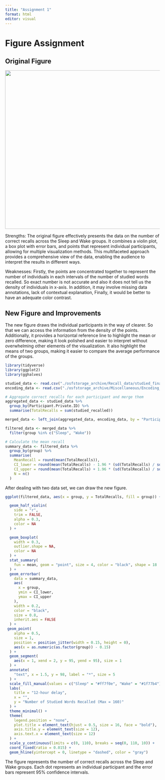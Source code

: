 ```yaml
---
title: "Assignment 1"
format: html
editor: visual
---
```


# Figure Assignment

## Original Figure

![](images/original_figure.png){width="516"}

Strengths: The original figure effectively presents the data on the number of correct recalls across the Sleep and Wake groups. It combines a violin plot, a box plot with error bars, and points that represent individual participants, allowing for multiple visualization methods. This multifaceted approach provides a comprehensive view of the data, enabling the audience to interpret the results in different ways.

Weaknesses: Firstly, the points are concentrated together to represent the number of individuals in each intervals of the number of studied words recalled. So exact number is not accurate and also it does not tell us the density of individuals in x-axis. In addition, it may involve missing data annotations, lack of contextual explanation, Finally, it would be better to have an adequate color contrast.

## New Figure and Improvements

The new figure draws the individual participants in the way of clearer. So that we can access the information from the density of the points. Additionally, it provides a horizontal reference line to highlight the mean or zero difference, making it look polished and easier to interpret without overwhelming other elements of the visualization. It also highlight the means of two groups, making it easier to compare the average performance of the groups.

```r
library(tidyverse)
library(ggplot2)
library(gghalves)

studied_data <- read.csv("./osfstorage_archive/Recall_data/studied_final.csv")
encoding_data <- read.csv("./osfstorage_archive/Miscellaneous/Encoding_Test_Time.csv")

# Aggregate correct recalls for each participant and merge them
aggregated_data <- studied_data %>%
  group_by(Participant.Private.ID) %>%
  summarise(TotalRecalls = sum(studied_recalled))

merged_data <- left_join(aggregated_data, encoding_data, by = "Participant.Private.ID")

filtered_data <- merged_data %>%
  filter(group %in% c("Sleep", "Wake"))

# Calculate the mean recall
summary_data <- filtered_data %>%
  group_by(group) %>%
  summarise(
    MeanRecall = round(mean(TotalRecalls)),
    CI_lower = round(mean(TotalRecalls) - 1.96 * (sd(TotalRecalls) / sqrt(n()))),
    CI_upper = round(mean(TotalRecalls) + 1.96 * (sd(TotalRecalls) / sqrt(n()))),
    N = n()
  )
```

After dealing with two data set, we can draw the new figure.

```r
ggplot(filtered_data, aes(x = group, y = TotalRecalls, fill = group)) +

  geom_half_violin(
    side = "r",
    trim = FALSE,      
    alpha = 0.3,
    color = NA
  ) +

  geom_boxplot(
    width = 0.3,
    outlier.shape = NA,
    color = NA
  ) +
  stat_summary(
    fun = mean, geom = "point", size = 4, color = "black", shape = 18
  ) +
  geom_errorbar(
    data = summary_data,
    aes(
      x = group,
      ymin = CI_lower,
      ymax = CI_upper
    ),
    width = 0.2,
    color = "black",
    size = 0.8,
    inherit.aes = FALSE
  ) +
 geom_point(
    alpha = 0.5,
    size = 1, 
    position = position_jitter(width = 0.15, height = 0), 
    aes(x = as.numeric(as.factor(group)) - 0.15)      
  ) +
  geom_segment(
    aes(x = 1, xend = 2, y = 95, yend = 95), size = 1
  ) +
  annotate(
    "text", x = 1.5, y = 98, label = "*", size = 5
  ) +
  scale_fill_manual(values = c("Sleep" = "#ff7f0e", "Wake" = "#1f77b4")) +
  labs(
    title = "12-hour delay",
    x = "",
    y = "Number of Studied Words Recalled (Max = 160)"
  ) +
  theme_minimal() +
  theme(
    legend.position = "none",
    plot.title = element_text(hjust = 0.5, size = 16, face = "bold"),
    axis.title.y = element_text(size = 12),
    axis.text.x = element_text(size = 12)
  ) + 
  scale_y_continuous(limits = c(0, 110), breaks = seq(0, 110, 10)) +
  coord_fixed(ratio = 0.015) +
  geom_hline(yintercept = 0, linetype = "dashed", color = "gray") 
```

The figure represents the number of correct recalls across the Sleep and Wake groups. Each dot represents an individual participant and the error bars represent 95% confidence intervals.
